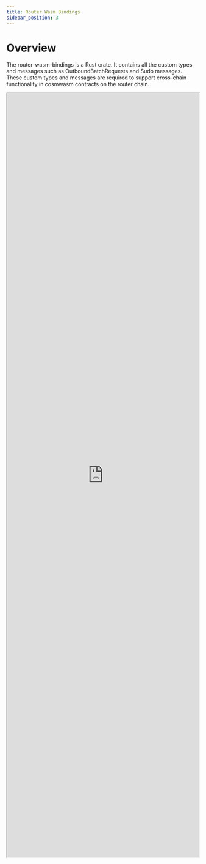 ```yaml
---
title: Router Wasm Bindings
sidebar_position: 3
---
```


# Overview
The router-wasm-bindings is a Rust crate. It contains all the custom types and messages such as OutboundBatchRequests and Sudo messages. These custom types and messages are required to support cross-chain functionality in cosmwasm contracts on the router chain. 

<iframe id="idIframe" src="https://github.com/router-protocol/router-wasm-bindings#prerequisites" width="100%" height="2000px"></iframe>

